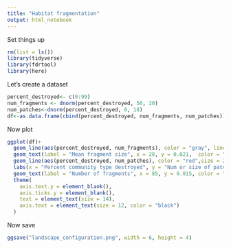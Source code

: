 ```yaml
---
title: "Habitat fragmentation"
output: html_notebook
---
```

Set things up

```r
rm(list = ls())
library(tidyverse)
library(fdrtool)
library(here)
```

Let's create a dataset

```r
percent_destroyed<- c(0:99)
num_fragments <- dnorm(percent_destroyed, 50, 20)
num_patches<-dnorm(percent_destroyed, 0, 18)
df<-as.data.frame(cbind(percent_destroyed, num_fragments, num_patches))
```
Now plot
```r
ggplot(df)+
  geom_line(aes(percent_destroyed, num_fragments), color = "gray", linetype = "dashed", size = 2)+
  geom_text(label = "Mean fragment size", x = 28, y = 0.021,  color = "red", size = 5)+
  geom_line(aes(percent_destroyed, num_patches), color = "red",size = 2 )+
  labs(x = "Percent community type destroyed", y = "Num or size of patches")+
  geom_text(label = "Number of fragments", x = 85, y = 0.015, color = "gray", size = 5)+
  theme(
    axis.text.y = element_blank(),
    axis.ticks.y = element_blank(),
    text = element_text(size = 14),
    axis.text = element_text(size = 12, color = "black")
  )

```
Now save
```r
ggsave("landscape_configuration.png", width = 6, height = 4)
```

